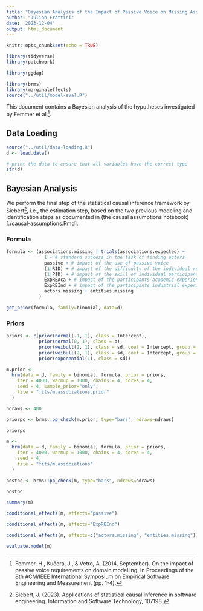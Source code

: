 ```yaml
---
title: "Bayesian Analysis of the Impact of Passive Voice on Missing Associations"
author: "Julian Frattini"
date: '2023-12-04'
output: html_document
---
```


```r
knitr::opts_chunk$set(echo = TRUE)

library(tidyverse)
library(patchwork)

library(ggdag)

library(brms)
library(marginaleffects)
source("../util/model-eval.R")
```

This document contains a Bayesian analysis of the hypotheses investigated by Femmer et al.^[Femmer, H., Kučera, J., & Vetrò, A. (2014, September). On the impact of passive voice requirements on domain modelling. In Proceedings of the 8th ACM/IEEE International Symposium on Empirical Software Engineering and Measurement (pp. 1-4).].

## Data Loading

```r
source("../util/data-loading.R")
d <- load.data()

# print the data to ensure that all variables have the correct type
str(d)
```


## Bayesian Analysis

We perform the final step of the statistical causal inference framework by Siebert^[Siebert, J. (2023). Applications of statistical causal inference in software engineering. Information and Software Technology, 107198.], i.e., the estimation step, based on the two previous modeling and identification steps as documented in (the causal assumptions notebook)[./causal-assumptions.Rmd].

### Formula

```r
formula <- (associations.missing | trials(associations.expected) ~ 
              1 + # standard success in the task of finding actors
              passive + # impact of the use of passive voice
              (1|RID) + # impact of the difficulty of the individual requirements
              (1|PID) + # impact of the skill of individual participants
              ExpREAca + # impact of the participants academic experience in RE
              ExpREInd + # impact of the participants industrial experience in RE
              actors.missing + entities.missing
            )

get_prior(formula, family=binomial, data=d)
```

### Priors

```r
priors <- c(prior(normal(-1, 1), class = Intercept),
            prior(normal(0, 1), class = b),
            prior(weibull(2, 1), class = sd, coef = Intercept, group = RID),
            prior(weibull(2, 1), class = sd, coef = Intercept, group = PID),
            prior(exponential(1), class = sd))
```

```r
m.prior <-
  brm(data = d, family = binomial, formula, prior = priors,
    iter = 4000, warmup = 1000, chains = 4, cores = 4,
    seed = 4, sample_prior="only",
    file = "fits/m.associations.prior"
  )
```

```r
ndraws <- 400

priorpc <- brms::pp_check(m.prior, type="bars", ndraws=ndraws)

priorpc
```

```r
m <-
  brm(data = d, family = binomial, formula, prior = priors,
    iter = 4000, warmup = 1000, chains = 4, cores = 4,
    seed = 4,
    file = "fits/m.associations"
  )
```

```r
postpc <- brms::pp_check(m, type="bars", ndraws=ndraws)

postpc
```

```r
summary(m)
```

```r
conditional_effects(m, effects="passive")
```

```r
conditional_effects(m, effects="ExpREInd")
```

```r
conditional_effects(m, effects=c("actors.missing", "entities.missing"))
```

```r
evaluate.model(m)
```

